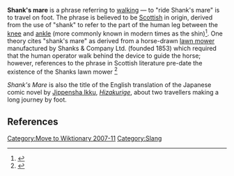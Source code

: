 {{merge|shank's mare}}
'''Shank's mare''' is a phrase referring to [[walking]] — to "ride Shank's mare" is to travel on foot. The phrase is believed to be [[Scottish English|Scottish]] in origin, derived from the use of "shank" to refer to the part of the human leg between the [[knee]] and [[ankle]] (more commonly known in modern times as the shin)<ref>{{Cite web |url=http://www.worldwidewords.org/qa/qa-sha4.htm |title=Shank's mare |author=Michael Quinion |date=[[2002-08-31]] |publisher=World Wide Words}}</ref>. One theory cites "shank's mare" as derived from a horse-drawn [[lawn mower]] manufactured by Shanks & Company Ltd. (founded 1853) which required that the human operator walk behind the device to guide the horse; however, references to the phrase in Scottish literature pre-date the existence of the Shanks lawn mower&nbsp;<ref>{{cite web |url=http://www.phrases.org.uk/meanings/shanks-mare.html |author=Gary Martin |title=Shanks' mare}}</ref>

''Shank's Mare'' is also the title of the English translation of the Japanese comic novel by [[Jippensha Ikku]], ''[[Hizakurige]]'', about two travellers making a long journey by foot.

==References==
<references/>

[[Category:Move to Wiktionary 2007-11]]

[[Category:Slang]]